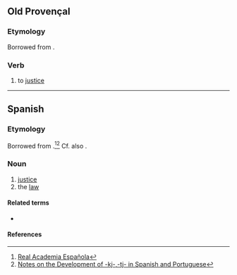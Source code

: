 {{also|justícia}}
==Old Provençal==

===Etymology===
Borrowed from {{bor|pro|la|iūstitia||justice}}.

===Verb===
{{pro-noun|f|-}}

# to [[justice]]

----

==Spanish==

===Etymology===
Borrowed from {{bor|es|la|iūstitia||justice}}.<ref>[http://buscon.rae.es/draeI/SrvltConsulta?TIPO_BUS=3&LEMA=velar Real Academia Española]</ref><ref>[http://www6.ocn.ne.jp/~wil/kjtj07.12.13.pdf Notes on the Development of -kj-,-tj- in Spanish and Portuguese]</ref> Cf. also {{m|es|justeza}}.

===Noun===
{{es-noun|f}}

# [[justice]]
# the [[law]]

====Related terms====
* {{l|es|justo}}

====References====
<references/>